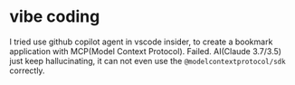 # vibe coding

I tried use github copilot agent in vscode insider, to create a bookmark application with MCP(Model Context Protocol). Failed. AI(Claude 3.7/3.5) just keep hallucinating, it can not even use the `@modelcontextprotocol/sdk` correctly.
